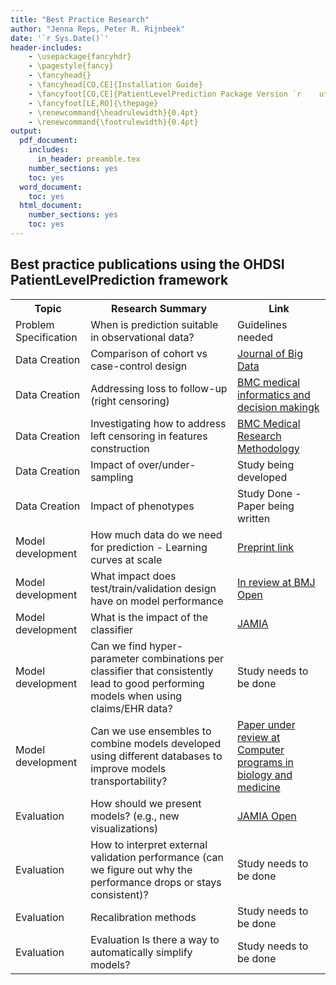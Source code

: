 ```yaml
---
title: "Best Practice Research"
author: "Jenna Reps, Peter R. Rijnbeek"
date: '`r Sys.Date()`'
header-includes:
    - \usepackage{fancyhdr}
    - \pagestyle{fancy}
    - \fancyhead{}
    - \fancyhead[CO,CE]{Installation Guide}
    - \fancyfoot[CO,CE]{PatientLevelPrediction Package Version `r    utils::packageVersion("PatientLevelPrediction")`}
    - \fancyfoot[LE,RO]{\thepage}
    - \renewcommand{\headrulewidth}{0.4pt}
    - \renewcommand{\footrulewidth}{0.4pt}
output:
  pdf_document:
    includes:
      in_header: preamble.tex
    number_sections: yes
    toc: yes
  word_document:
    toc: yes
  html_document:
    number_sections: yes
    toc: yes
---
```

<!--
%\VignetteEngine{knitr}
%\VignetteIndexEntry{Best Practices}
-->

## Best practice publications using the OHDSI PatientLevelPrediction framework

<table>
<tr>
<th>
Topic
</th>
<th>
Research Summary
</th>
<th>
Link
</th>
</tr>


<tr>
<td>
Problem Specification
</td>
<td>
When is prediction suitable in observational data?
</td>
<td>
Guidelines needed
</td>
</tr>


<tr>
<td>
Data Creation
</td>
<td>
Comparison of cohort vs case-control design
</td>
<td>
<a href='https://journalofbigdata.springeropen.com/articles/10.1186/s40537-021-00501-2'>Journal of Big Data</a>
</td>
</tr>

<tr>
<td>
Data Creation
</td>
<td>
Addressing loss to follow-up (right censoring)	
</td>
<td>
<a href='https://link.springer.com/article/10.1186/s12911-021-01408-x'>BMC medical informatics and decision makingk</a>
</td>
</tr>

<tr>
<td>
Data Creation
</td>
<td>
Investigating how to address left censoring in features construction
</td>
<td>
<a href='https://bmcmedresmethodol.biomedcentral.com/articles/10.1186/s12874-021-01370-2'>BMC Medical Research Methodology</a>
</td>
</tr>

<tr>
<td>
Data Creation	
</td>
<td>
Impact of over/under-sampling
</td>
<td>
Study being developed
</td>
</tr>

<tr>
<td>
Data Creation	
</td>
<td>
Impact of phenotypes
</td>
<td>
Study Done - Paper being written
</td>
</tr>

<tr>
<td>
Model development	
</td>
<td>
How much data do we need for prediction - Learning curves at scale
</td>
<td>
<a href='https://arxiv.org/abs/2008.07361'>Preprint link</a>
</td>
</tr>

<tr>
<td>
Model development	
</td>
<td>
What impact does test/train/validation design have on model performance
</td>
<td>
<a href=''>In review at BMJ Open </a>
</td>
</tr>

<tr>
<td>
Model development	
</td>
<td>
What is the impact of the classifier 
</td>
<td>
<a href='https://academic.oup.com/jamia/article/25/8/969/4989437?login=true'>JAMIA</a>
</td>
</tr>

<tr>
<td>
Model development	
</td>
<td>
Can we find hyper-parameter combinations per classifier that consistently lead to good performing models when using claims/EHR data?	
</td>
<td>
Study needs to be done
</td>
</tr>

<tr>
<td>
Model development	
</td>
<td>
Can we use ensembles to combine models developed using different databases to improve models transportability?
</td>
<td>
<a href=''> Paper under review at Computer programs in biology and medicine</a>
</td>
</tr>

<tr>
<td>
Evaluation
</td>
<td>
How should we present models? (e.g., new visualizations)
</td>
<td>
<a href='https://academic.oup.com/jamiaopen/article/4/1/ooab017/6168493?searchresult=1'>JAMIA Open</a>
</td>
</tr>

<tr>
<td>
Evaluation
</td>
<td>
How to interpret external validation performance (can we figure out why the performance drops or stays consistent)?	
</td>
<td>
Study needs to be done
</td>
</tr>

<tr>
<td>
Evaluation
</td>
<td>
Recalibration methods
</td>
<td>
Study needs to be done
</td>
</tr>

<tr>
<td>
Evaluation
</td>
<td>
Evaluation	Is there a way to automatically simplify models?	
</td>
<td>
Study needs to be done
</td>
</tr>
</table>
    